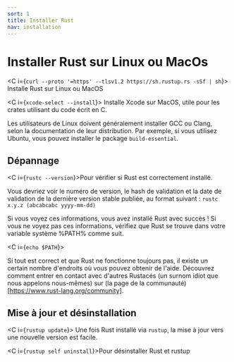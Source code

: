 ```yaml
---
sort: 1
title: Installer Rust
nav: installation
---
```


# Installer Rust sur Linux ou MacOs

<C i={`curl --proto '=https' --tlsv1.2 https://sh.rustup.rs -sSf | sh`}>
  Installe Rust sur Linux ou MacOS
</C>

<C i={`xcode-select --install`}>
  Installe Xcode sur MacOS, utile pour les crates utilisant du code écrit en C.
</C>

Les utilisateurs de Linux doivent généralement installer GCC ou Clang, selon la documentation de leur distribution. Par exemple, si vous utilisez Ubuntu, vous pouvez installer le package `build-essential`.

## Dépannage

<C i={`rustc --version`}>Pour vérifier si Rust est correctement installé.</C>

Vous devriez voir le numéro de version, le hash de validation et la date de validation de la dernière version stable publiée, au format suivant : `rustc x.y.z (abcabcabc yyyy-mm-dd)`

Si vous voyez ces informations, vous avez installé Rust avec succès ! Si vous ne voyez pas ces informations, vérifiez que Rust se trouve dans votre variable système %PATH% comme suit.

<C i={`echo $PATH`}></C>

Si tout est correct et que Rust ne fonctionne toujours pas, il existe un certain nombre d'endroits où vous pouvez obtenir de l'aide. Découvrez comment entrer en contact avec d'autres Rustacés (un surnom idiot que nous appelons nous-mêmes) sur (la page de la communauté)[https://www.rust-lang.org/community].

## Mise à jour et désinstallation

<C i={`rustup update`}>
  Une fois Rust installé via `rustup`, la mise à jour vers une nouvelle version
  est facile.
</C>

<C i={`rustup self uninstall`}>Pour désinstaller Rust et rustup</C>
